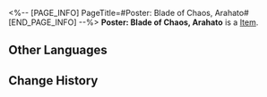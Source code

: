 <%-- [PAGE_INFO]
PageTitle=#Poster: Blade of Chaos, Arahato#
[END_PAGE_INFO] --%>
{{Item Infobox
|id          = 293001
|image       = Item Poster- Blade of Chaos, Arahato.png{{subst:void|<!--$UPLOAD:<<SpriteOutput/ItemFigures/293001.png>-<Item Poster- Blade of Chaos, Arahato.png>-<Item Icons>>-->}}
|type        = 
|invCategory = 
|rarity      = 4
|effect      = 
|description = Poster for ''Blade of Chaos: Arahato''. Welt occasionally remembers the days when he made animations. Those were happy days.
}}
{{Description|''"Of course I can still make animations... But my heart is no longer the same. With a lot of content, you can never create the same thing again after that age and after certain experiences &mdash; Even if I made it, it wouldn't have felt right. So, if there is something you want to create, you need to make it right now."''}}
'''Poster: Blade of Chaos, Arahato''' is a [[Item]].

==Other Languages==
{{Other Languages
|en   = Poster: Blade of Chaos, Arahato
|zhs  = 海报：魔剑神机•阿拉哈托
|zht  = 海報：魔劍神機•阿拉哈托
|ja   = ポスター：魔剣神機・アラハト
|ko   = 포스터: 마검신기•아라하토
|es   = Póster: Arahato
|fr   = Affiche de Lame du chaos : Arahato
|ru   = Плакат «Меч хаоса: Арахато»
|th   = โปสเตอร์ - ดาบปีศาจจักรกล: Arahato
|vi   = Áp Phích: Thần Cơ Kiếm Ma - Arahato
|de   = Poster – Klinge des Chaos: Arahato
|id   = Poster: Momen Pedang Terkutuk: Arahato
|pt   = Cartaz: Lâmina do Caos, Arahato
}}

==Change History==
{{Change History|2.7}}
